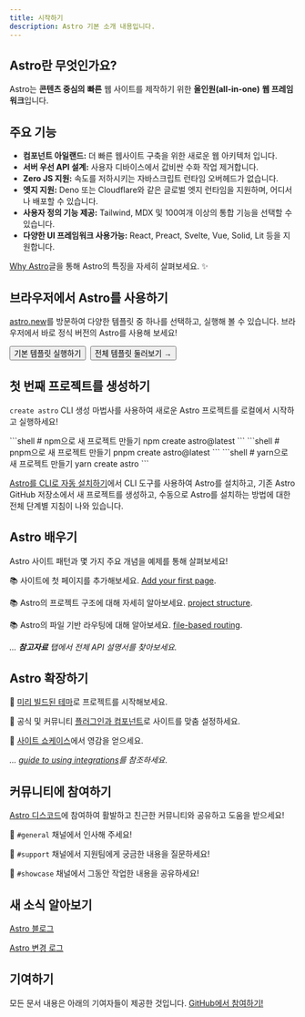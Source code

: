 ```yaml
---
title: 시작하기
description: Astro 기본 소개 내용입니다.
---
```


<h2>Astro란 무엇인가요?</h2>

Astro는 **콘텐츠 중심의** **빠른** 웹 사이트를 제작하기 위한 **올인원(all-in-one)** **웹 프레임워크**입니다. 

## 주요 기능

- **컴포넌트 아일랜드:** 더 빠른 웹사이트 구축을 위한 새로운 웹 아키텍처 입니다.
- **서버 우선 API 설계:** 사용자 디바이스에서 값비싼 수화 작업 제거합니다.
- **Zero JS 지원:** 속도를 저하시키는 자바스크립트 런타임 오버헤드가 없습니다.
- **엣지 지원:** Deno 또는 Cloudflare와 같은 글로벌 엣지 런타임을 지원하며, 어디서나 배포할 수 있습니다.
- **사용자 정의 기능 제공:** Tailwind, MDX 및 100여개 이상의 통합 기능을 선택할 수 있습니다.
- **다양한 UI 프레임워크 사용가능:** React, Preact, Svelte, Vue, Solid, Lit 등을 지원합니다.

[Why Astro](/ko/concepts/why-astro/)글을 통해 Astro의 특징을 자세히 살펴보세요. ✨

## 브라우저에서 Astro를 사용하기

[astro.new](https://astro.new/)를 방문하여 다양한 템플릿 중 하나를 선택하고, 실행해 볼 수 있습니다. 브라우저에서 바로 정식 버전의 Astro를 사용해 보세요!

<div style="display: flex; flex-wrap: wrap; gap: 0.5rem;">
  <Button href="https://astro.new/basics?on=stackblitz">기본 템플릿 실행하기</Button>
  <Button variant="outline" href="https://astro.new/">전체 템플릿 둘러보기 →</Button>
</div>

## 첫 번째 프로젝트를 생성하기

`create astro` CLI 생성 마법사를 사용하여 새로운 Astro 프로젝트를 로컬에서 시작하고 실행하세요!

<PackageManagerTabs>
  <Fragment slot="npm">
  ```shell
  # npm으로 새 프로젝트 만들기
  npm create astro@latest
  ```
  </Fragment>
  <Fragment slot="pnpm">
  ```shell
  # pnpm으로 새 프로젝트 만들기
  pnpm create astro@latest
  ```
  </Fragment>
  <Fragment slot="yarn">
  ```shell
  # yarn으로 새 프로젝트 만들기
  yarn create astro
  ```
  </Fragment>
</PackageManagerTabs>

[Astro를 CLI로 자동 설치하기](/ko/install/auto/)에서 CLI 도구를 사용하여 Astro를 설치하고, 기존 Astro GitHub 저장소에서 새 프로젝트를 생성하고, 수동으로 Astro를 설치하는 방법에 대한 전체 단계별 지침이 나와 있습니다.

## Astro 배우기

Astro 사이트 패턴과 몇 가지 주요 개념을 예제를 통해 살펴보세요!

📚 사이트에 첫 페이지를 추가해보세요. [Add your first page](/ko/core-concepts/astro-pages/).

📚 Astro의 프로젝트 구조에 대해 자세히 알아보세요. [project structure](/ko/core-concepts/project-structure/).

📚 Astro의 파일 기반 라우팅에 대해 알아보세요. [file-based routing](/ko/core-concepts/routing/).

*... **참고자료** 탭에서 전체 API 설명서를 찾아보세요.*

## Astro 확장하기

🧰 [미리 빌드된 테마](https://astro.build/themes/)로 프로젝트를 시작해보세요.

🧰 공식 및 커뮤니티 [플러그인과 컴포넌트](https://astro.build/integrations/)로 사이트를 맞춤 설정하세요.

🧰 [사이트 쇼케이스](https://astro.build/showcase/)에서 영감을 얻으세요.

*... [guide to using integrations](/ko/guides/integrations-guide/)를 참조하세요*.

## 커뮤니티에 참여하기

[Astro 디스코드](https://astro.build/chat/)에 참여하여 활발하고 친근한 커뮤니티와 공유하고 도움을 받으세요!

💬 `#general` 채널에서 인사해 주세요!

💬 `#support` 채널에서 지원팀에게 궁금한 내용을 질문하세요!

💬 `#showcase` 채널에서 그동안 작업한 내용을 공유하세요!

## 새 소식 알아보기

[Astro 블로그](https://astro.build/blog/)

[Astro 변경 로그](https://github.com/withastro/astro/blob/main/packages/astro/CHANGELOG.md)

## 기여하기

모든 문서 내용은 아래의 기여자들이 제공한 것입니다. [GitHub에서 참여하기!](https://github.com/withastro/docs)

<ContributorList githubRepo="withastro/docs" />
